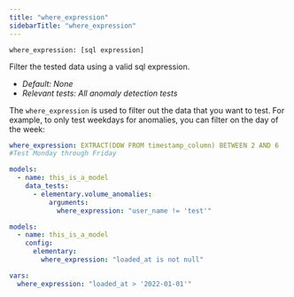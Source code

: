 ```yaml
---
title: "where_expression"
sidebarTitle: "where_expression"
---
```




<AiGenerateTest />

`where_expression: [sql expression]`

Filter the tested data using a valid sql expression.

- _Default: None_
- _Relevant tests: All anomaly detection tests_

The `where_expression` is used to filter out the data that you want to test. For example, to only test weekdays for anomalies, you can filter on the day of the week:
```yml
where_expression: EXTRACT(DOW FROM timestamp_column) BETWEEN 2 AND 6 
#Test Monday through Friday
```

<RequestExample>

```yml test
models:
  - name: this_is_a_model
    data_tests:
      - elementary.volume_anomalies:
          arguments:
            where_expression: "user_name != 'test'"
```

```yml model
models:
  - name: this_is_a_model
    config:
      elementary:
        where_expression: "loaded_at is not null"
```

```yml dbt_project.yml
vars:
  where_expression: "loaded_at > '2022-01-01'"
```

</RequestExample>
